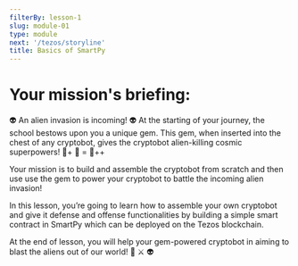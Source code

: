 ```yaml
---
filterBy: lesson-1
slug: module-01
type: module
next: '/tezos/storyline'
title: Basics of SmartPy
---
```

# Your mission's briefing:
👽 An alien invasion is incoming! 👽
At the starting of your journey, the school bestows upon you a
unique gem. This gem, when inserted into the chest of any
cryptobot, gives the cryptobot alien-killing cosmic superpowers!
🤖+ 💎 = 🤖++


Your mission is to build and assemble the cryptobot from scratch
and then use use the gem to power your cryptobot to battle the
incoming alien invasion!


In this lesson, you’re going to learn how to assemble your own
cryptobot and give it defense and offense functionalities by
building a simple smart contract in SmartPy which can be deployed
on the Tezos blockchain.


At the end of lesson, you will help your gem-powered cryptobot in
aiming to blast the aliens out of our world!
🤖 ⚔️ 👽

